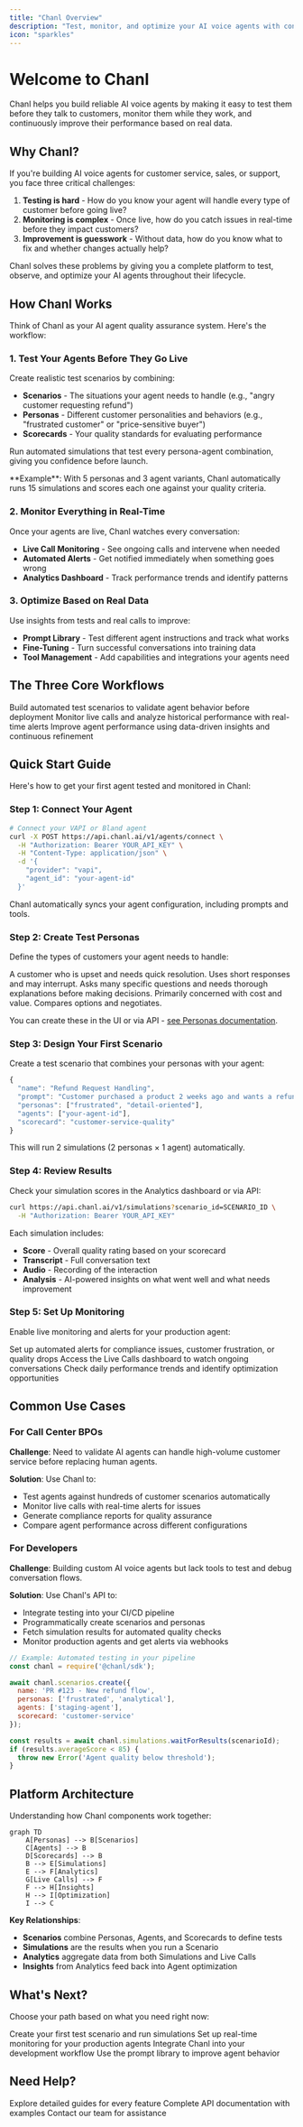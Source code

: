 ```yaml
---
title: "Chanl Overview"
description: "Test, monitor, and optimize your AI voice agents with confidence"
icon: "sparkles"
---
```


# Welcome to Chanl

Chanl helps you build reliable AI voice agents by making it easy to test them before they talk to customers, monitor them while they work, and continuously improve their performance based on real data.

## Why Chanl?

If you're building AI voice agents for customer service, sales, or support, you face three critical challenges:

1. **Testing is hard** - How do you know your agent will handle every type of customer before going live?
2. **Monitoring is complex** - Once live, how do you catch issues in real-time before they impact customers?
3. **Improvement is guesswork** - Without data, how do you know what to fix and whether changes actually help?

Chanl solves these problems by giving you a complete platform to test, observe, and optimize your AI agents throughout their lifecycle.

## How Chanl Works

Think of Chanl as your AI agent quality assurance system. Here's the workflow:

### 1. Test Your Agents Before They Go Live

Create realistic test scenarios by combining:
- **Scenarios** - The situations your agent needs to handle (e.g., "angry customer requesting refund")
- **Personas** - Different customer personalities and behaviors (e.g., "frustrated customer" or "price-sensitive buyer")
- **Scorecards** - Your quality standards for evaluating performance

Run automated simulations that test every persona-agent combination, giving you confidence before launch.

<Info>
**Example**: With 5 personas and 3 agent variants, Chanl automatically runs 15 simulations and scores each one against your quality criteria.
</Info>

### 2. Monitor Everything in Real-Time

Once your agents are live, Chanl watches every conversation:
- **Live Call Monitoring** - See ongoing calls and intervene when needed
- **Automated Alerts** - Get notified immediately when something goes wrong
- **Analytics Dashboard** - Track performance trends and identify patterns

### 3. Optimize Based on Real Data

Use insights from tests and real calls to improve:
- **Prompt Library** - Test different agent instructions and track what works
- **Fine-Tuning** - Turn successful conversations into training data
- **Tool Management** - Add capabilities and integrations your agents need

## The Three Core Workflows

<CardGroup cols={3}>
  <Card title="Test" icon="waypoints" href="/chanl/test/scenarios">
    Build automated test scenarios to validate agent behavior before deployment
  </Card>
  <Card title="Observe" icon="chart-no-axes-combined" href="/chanl/observe/analytics">
    Monitor live calls and analyze historical performance with real-time alerts
  </Card>
  <Card title="Optimize" icon="bot" href="/chanl/optimize/agents">
    Improve agent performance using data-driven insights and continuous refinement
  </Card>
</CardGroup>

## Quick Start Guide

Here's how to get your first agent tested and monitored in Chanl:

### Step 1: Connect Your Agent

```bash
# Connect your VAPI or Bland agent
curl -X POST https://api.chanl.ai/v1/agents/connect \
  -H "Authorization: Bearer YOUR_API_KEY" \
  -H "Content-Type: application/json" \
  -d '{
    "provider": "vapi",
    "agent_id": "your-agent-id"
  }'
```

Chanl automatically syncs your agent configuration, including prompts and tools.

### Step 2: Create Test Personas

Define the types of customers your agent needs to handle:

<AccordionGroup>
  <Accordion title="Frustrated Customer" icon="user">
    A customer who is upset and needs quick resolution. Uses short responses and may interrupt.
  </Accordion>
  <Accordion title="Detail-Oriented Customer" icon="user-check">
    Asks many specific questions and needs thorough explanations before making decisions.
  </Accordion>
  <Accordion title="Price-Sensitive Buyer" icon="users">
    Primarily concerned with cost and value. Compares options and negotiates.
  </Accordion>
</AccordionGroup>

You can create these in the UI or via API - [see Personas documentation](/chanl/test/personas).

### Step 3: Design Your First Scenario

Create a test scenario that combines your personas with your agent:

```javascript
{
  "name": "Refund Request Handling",
  "prompt": "Customer purchased a product 2 weeks ago and wants a refund because it doesn't meet their expectations.",
  "personas": ["frustrated", "detail-oriented"],
  "agents": ["your-agent-id"],
  "scorecard": "customer-service-quality"
}
```

This will run 2 simulations (2 personas × 1 agent) automatically.

### Step 4: Review Results

Check your simulation scores in the Analytics dashboard or via API:

```bash
curl https://api.chanl.ai/v1/simulations?scenario_id=SCENARIO_ID \
  -H "Authorization: Bearer YOUR_API_KEY"
```

Each simulation includes:
- **Score** - Overall quality rating based on your scorecard
- **Transcript** - Full conversation text
- **Audio** - Recording of the interaction
- **Analysis** - AI-powered insights on what went well and what needs improvement

### Step 5: Set Up Monitoring

Enable live monitoring and alerts for your production agent:

<Steps>
  <Step title="Configure Alerts">
    Set up automated alerts for compliance issues, customer frustration, or quality drops
  </Step>
  <Step title="Enable Live Monitoring">
    Access the Live Calls dashboard to watch ongoing conversations
  </Step>
  <Step title="Review Analytics">
    Check daily performance trends and identify optimization opportunities
  </Step>
</Steps>

## Common Use Cases

### For Call Center BPOs

**Challenge**: Need to validate AI agents can handle high-volume customer service before replacing human agents.

**Solution**: Use Chanl to:
- Test agents against hundreds of customer scenarios automatically
- Monitor live calls with real-time alerts for issues
- Generate compliance reports for quality assurance
- Compare agent performance across different configurations

### For Developers

**Challenge**: Building custom AI voice agents but lack tools to test and debug conversation flows.

**Solution**: Use Chanl's API to:
- Integrate testing into your CI/CD pipeline
- Programmatically create scenarios and personas
- Fetch simulation results for automated quality checks
- Monitor production agents and get alerts via webhooks

```javascript
// Example: Automated testing in your pipeline
const chanl = require('@chanl/sdk');

await chanl.scenarios.create({
  name: 'PR #123 - New refund flow',
  personas: ['frustrated', 'analytical'],
  agents: ['staging-agent'],
  scorecard: 'customer-service'
});

const results = await chanl.simulations.waitForResults(scenarioId);
if (results.averageScore < 85) {
  throw new Error('Agent quality below threshold');
}
```

## Platform Architecture

Understanding how Chanl components work together:

```mermaid
graph TD
    A[Personas] --> B[Scenarios]
    C[Agents] --> B
    D[Scorecards] --> B
    B --> E[Simulations]
    E --> F[Analytics]
    G[Live Calls] --> F
    F --> H[Insights]
    H --> I[Optimization]
    I --> C
```

**Key Relationships**:
- **Scenarios** combine Personas, Agents, and Scorecards to define tests
- **Simulations** are the results when you run a Scenario
- **Analytics** aggregate data from both Simulations and Live Calls
- **Insights** from Analytics feed back into Agent optimization

## What's Next?

Choose your path based on what you need right now:

<CardGroup cols={2}>
  <Card title="Start Testing" icon="waypoints" href="/chanl/test/scenarios">
    Create your first test scenario and run simulations
  </Card>
  <Card title="Monitor Live Calls" icon="eye" href="/chanl/observe/live-calls">
    Set up real-time monitoring for your production agents
  </Card>
  <Card title="Explore the API" icon="code" href="/api-reference/introduction">
    Integrate Chanl into your development workflow
  </Card>
  <Card title="Build Better Prompts" icon="sparkles" href="/chanl/optimize/prompts">
    Use the prompt library to improve agent behavior
  </Card>
</CardGroup>

## Need Help?

<CardGroup cols={3}>
  <Card title="Documentation" icon="book" href="/chanl/test/scenarios">
    Explore detailed guides for every feature
  </Card>
  <Card title="API Reference" icon="code" href="/api-reference/introduction">
    Complete API documentation with examples
  </Card>
  <Card title="Support" icon="life-ring" href="https://www.linkedin.com/company/chanl-ai">
    Contact our team for assistance
  </Card>
</CardGroup>